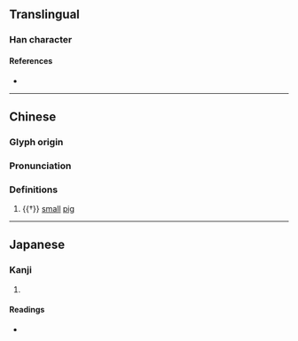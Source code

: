 {{character info}}
==Translingual==

===Han character===
{{Han char|rn=94|rad=犬|as=10|sn=13|four=|canj=KHBAC|ids=⿰犭冥}}

====References====
* {{Han ref|kx=0716.140|dkj=20579|dj=1128.060|hdz=21364.040|uh=733D|ud=29501}}

----
==Chinese==
{{zh-forms}}

===Glyph origin===
{{Han etym}}

===Pronunciation===
{{zh-pron
|m=míng
|mc=y
|oc=y
|cat=n
}}

===Definitions===
{{zh-hanzi}}

# {{†}} [[small]] [[pig]]

----

==Japanese==

===Kanji===
{{ja-kanji|grade=|rs=犬10}}

# {{rfdef|ja|sort=犬10}}

====Readings====
* {{ja-readings|on=[[べい]] (bei), [[みょう]] (myō), [[めい]] (mei)|kun=|nanori=}}